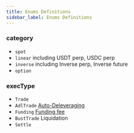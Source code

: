 ```yaml
---
title: Enums Definitions
sidebar_label: Enums Definitions
---
```


### category
* `spot`
* `linear` including USDT perp, USDC perp
* `inverse` including Inverse perp, Inverse future
* `option`

### execType
* `Trade`
* `AdlTrade` <a href="https://www.bybit.com/en-US/help-center/bybitHC_Article?language=en_US&id=000001124">Auto-Deleveraging</a>
* `Funding` <a href="https://www.bybit.com/en-US/help-center/HelpCenterKnowledge/bybitHC_Article?id=000001123&language=en_US">Funding fee</a>
* `BustTrade` Liquidation
* `Settle`